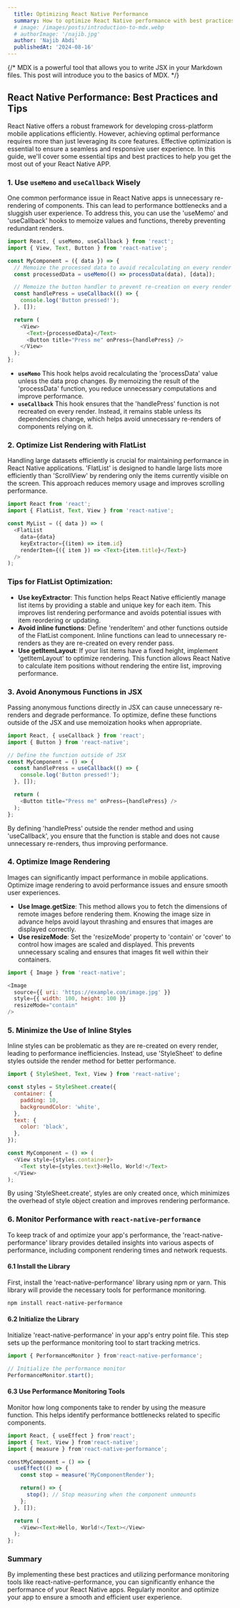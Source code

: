 ```yaml
---
  title: Optimizing React Native Performance
  summary: How to optimize React Native performance with best practices and tips.
  # image: /images/posts/introduction-to-mdx.webp
  # authorImage: '/najib.jpg'
  author: 'Najib Abdi'
  publishedAt: '2024-08-16'
---
```


{/* MDX is a powerful tool that allows you to write JSX in your Markdown files. This
post will introduce you to the basics of MDX. */}

## React Native Performance: Best Practices and Tips


React Native offers a robust framework for developing cross-platform mobile applications efficiently. However, achieving optimal performance requires more than just leveraging its core features. Effective optimization is essential to ensure a seamless and responsive user experience. In this guide, we'll cover some essential tips and best practices to help you get the most out of your React Native APP.

### 1. **Use `useMemo` and `useCallback` Wisely**

One common performance issue in React Native apps is unnecessary re-rendering of components. This can lead to performance bottlenecks and a sluggish user experience. To address this, you can use the <span class="text-blue-500">'useMemo'</span> and <span class="text-blue-500">'useCallback'</span> hooks to memoize values and functions, thereby preventing redundant renders.

```javascript
import React, { useMemo, useCallback } from 'react';
import { View, Text, Button } from 'react-native';

const MyComponent = ({ data }) => {
  // Memoize the processed data to avoid recalculating on every render
  const processedData = useMemo(() => processData(data), [data]);

  // Memoize the button handler to prevent re-creation on every render
  const handlePress = useCallback(() => {
    console.log('Button pressed!');
  }, []);

  return (
    <View>
      <Text>{processedData}</Text>
      <Button title="Press me" onPress={handlePress} />
    </View>
  );
};
```

- **`useMemo`** This hook helps avoid recalculating the <span class="text-blue-500">'processData'</span> value unless the data prop changes. By memoizing the result of the <span class="text-blue-500">'processData'</span> function, you reduce unnecessary computations and improve performance.
- **`useCallback`** This hook ensures that the <span class="text-blue-500">'handlePress'</span> function is not recreated on every render. Instead, it remains stable unless its dependencies change, which helps avoid unnecessary re-renders of components relying on it.

### 2. **Optimize List Rendering with FlatList**

Handling large datasets efficiently is crucial for maintaining performance in React Native applications. <span class="text-blue-500">'FlatList'</span> is designed to handle large lists more efficiently than <span class="text-blue-500">'ScrollView'</span> by rendering only the items currently visible on the screen. This approach reduces memory usage and improves scrolling performance.

```javascript
import React from 'react';
import { FlatList, Text, View } from 'react-native';

const MyList = ({ data }) => (
  <FlatList
    data={data}
    keyExtractor={(item) => item.id}
    renderItem={({ item }) => <Text>{item.title}</Text>}
  />
); 
```

### Tips for FlatList Optimization:

- **Use keyExtractor**: This function helps React Native efficiently manage list items by providing a stable and unique key for each item. This improves list rendering performance and avoids potential issues with item reordering or updating.
- **Avoid inline functions**: Define <span class="text-blue-500">'renderItem'</span> and other functions outside of the FlatList component. Inline functions can lead to unnecessary re-renders as they are re-created on every render pass.
- **Use getItemLayout**: If your list items have a fixed height, implement <span class="text-blue-500">'getItemLayout'</span> to optimize rendering. This function allows React Native to calculate item positions without rendering the entire list, improving performance.

### 3. **Avoid Anonymous Functions in JSX**

Passing anonymous functions directly in JSX can cause unnecessary re-renders and degrade performance. To optimize, define these functions outside of the JSX and use memoization hooks when appropriate.

```javascript
import React, { useCallback } from 'react';
import { Button } from 'react-native';

// Define the function outside of JSX
const MyComponent = () => {
  const handlePress = useCallback(() => {
    console.log('Button pressed!');
  }, []);

  return (
    <Button title="Press me" onPress={handlePress} />
  );
};
```
By defining <span class="text-blue-500">'handlePress'</span> outside the render method and using <span class="text-blue-500">'useCallback'</span>, you ensure that the function is stable and does not cause unnecessary re-renders, thus improving performance.

### 4. **Optimize Image Rendering**

Images can significantly impact performance in mobile applications. Optimize image rendering to avoid performance issues and ensure smooth user experiences.

- **Use Image.getSize**: This method allows you to fetch the dimensions of remote images before rendering them. Knowing the image size in advance helps avoid layout thrashing and ensures that images are displayed correctly.
- **Use resizeMode**: Set the <span class="text-blue-500">'resizeMode'</span> property to <span class="text-blue-500">'contain'</span> or <span class="text-blue-500">'cover'</span> to control how images are scaled and displayed. This prevents unnecessary scaling and ensures that images fit well within their containers.

```javascript
import { Image } from 'react-native';

<Image
  source={{ uri: 'https://example.com/image.jpg' }}
  style={{ width: 100, height: 100 }}
  resizeMode="contain"
/>
```

### 5. **Minimize the Use of Inline Styles**

Inline styles can be problematic as they are re-created on every render, leading to performance inefficiencies. Instead, use <span class="text-blue-500">'StyleSheet'</span> to define styles outside the render method for better performance.

```javascript
import { StyleSheet, Text, View } from 'react-native';

const styles = StyleSheet.create({
  container: {
    padding: 10,
    backgroundColor: 'white',
  },
  text: {
    color: 'black',
  },
});

const MyComponent = () => (
  <View style={styles.container}>
    <Text style={styles.text}>Hello, World!</Text>
  </View>
);
```
By using <span class="text-blue-500">'StyleSheet.create'</span>, styles are only created once, which minimizes the overhead of style object creation and improves rendering performance.

### 6. **Monitor Performance with `react-native-performance`**

To keep track of and optimize your app's performance, the <span class="text-blue-500">'react-native-performance'</span> library provides detailed insights into various aspects of performance, including component rendering times and network requests.

#### **6.1 Install the Library**

First, install the <span class="text-blue-500">'react-native-performance'</span> library using npm or yarn. This library will provide the necessary tools for performance monitoring.

```bash
npm install react-native-performance
```
#### **6.2 Initialize the Library**

Initialize <span class="text-blue-500">'react-native-performance'</span> in your app's entry point file. This step sets up the performance monitoring tool to start tracking metrics.

```javascript
import { PerformanceMonitor } from'react-native-performance';

// Initialize the performance monitor
PerformanceMonitor.start();
```
#### **6.3 Use Performance Monitoring Tools**

Monitor how long components take to render by using the measure function. This helps identify performance bottlenecks related to specific components.

```javascript
import React, { useEffect } from'react';
import { Text, View } from'react-native';
import { measure } from'react-native-performance';

constMyComponent = () => {
  useEffect(() => {
    const stop = measure('MyComponentRender');

    return() => {
      stop(); // Stop measuring when the component unmounts
    };
  }, []);

  return (
    <View><Text>Hello, World!</Text></View>
  );
};

```

### Summary

By implementing these best practices and utilizing performance monitoring tools like react-native-performance, you can significantly enhance the performance of your React Native apps. Regularly monitor and optimize your app to ensure a smooth and efficient user experience.